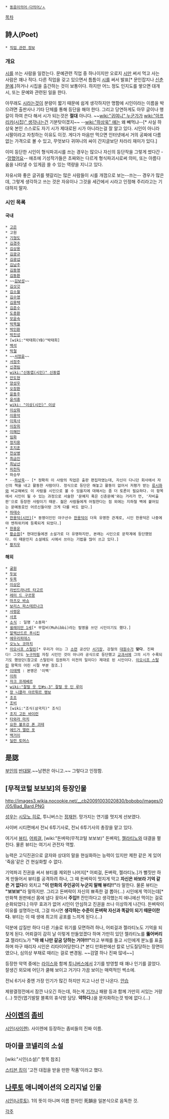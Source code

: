  * [[동음이의어·다의어/ㅅ]]

[[목차]]
== 詩人(Poet) ==
 * [[직업 관련 정보]]

=== 개요 ===
[[시]]를 쓰는 사람을 일컫는다. 문예관련 직업 중 하나이지만 오로지 [[시]]만 써서 먹고 사는 사람은 꽤나 적다. 다른 직업을 갖고 있으면서 틈틈이 [[시]]를 써서 발표[* 문인잡지나 [[신춘문예]].]하거나 시집을 출간하는 것이 보통이다. 하지만 어느 정도 인지도를 쌓으면 대개 시, 또는 문예와 관련된 일을 한다.

아무래도 [[시]]라는것이 분량이 짧기 때문에 쉽게 생각하지만 명함에 시인이라는 이름을 박으려면 출판사나 기타 단체를 통해 등단을 해야 한다. 그리고 당연하게도 아무 글이나 행갈이 하여 쓴다 해서 시가 되는것은 '''절대''' 아니다. ~~[[wiki:"귀여니" 누군가]]가 [[wiki:"아프리카(시집)" 생각나는건]] 기분탓이겠지~~ --[[wiki:"하상욱" 얘는]] 왜 빼먹냐--[* 사실 하상욱 본인 스스로도 자기 시가 제대로된 시가 아니라는걸 잘 알고 있다. 시인이 아니라 시팔이라고 자칭하는 이유도 이것. 게다가 마음만 먹으면 인터넷에서 거의 공짜에 다름없는 가격으로 볼 수 있고, 무엇보다 귀여니의 싸이 간지글보단 차라리 재미가 있다.]

이미 등단한 시인이 형식파괴시를 쓰는 경우는 많으나 자신의 등단작을 그렇게 썼다간 --[[망했어요]]-- 애초에 기성작가들은 초짜와는 다르게 형식파괴시로써 의미, 또는 아름다움을 나타낼 수 있게끔 쓸 수 있는 역량을 지니고 있다.

자유시와 좋은 글귀를 헷갈리는 많은 사람들이 시를 개껌으로 보는--쓰는-- 경우가 많은데, 그렇게 생각하고 쓰는 것은 자유이나 그것을 세간에서 시라고 인정해 주리라고는 기대하지 말자.

=== 시인 목록 ===
==== 국내 ====
 * [[고은]]
 * 고원
 * [[기형도]]
 * [[김경주]]
 * [[김상용]]
 * [[김광규]]
 * [[김광섭]]
 * [[김남주]]
 * [[김동명]]
 * [[김동환]]
 * ~~[[김보성]]~~
 * [[김삿갓]]
 * [[김소월]]
 * [[김수영]]
 * [[김용택]]
 * [[김춘수]]
 * [[도종환]]
 * [[모윤숙]]
 * [[박목월]]
 * [[박인환]]
 * [[박진성]]
 * [wiki:"박태희(YB)"박태희]
 * [[백석]]
 * [[박철]]
 * ~~[[서정윤]]~~
 * [[서정주]]
 * [[신경림]]
 * [[wiki:"신동엽(시인)" 신동엽]]
 * [[안도현]]
 * [[양성우]]
 * [[오장환]]
 * [[윤동주]]
 * [[윤석중]]
 * [[wiki: "이상(시인)" 이상]]
 * [[이상화]]
 * [[이용악]]
 * [[이육사]]
 * [[이장희]]
 * [[이해인]]
 * [[임화]]
 * [[정지용]]
 * [[조지훈]]
 * [[천상병]]
 * [[최금진]]
 * [[최남선]]
 * [[피천득]]
 * 하승무
 * --[[하상욱]]-- [* 정확히 이 사람의 직업은 출판 편집자였는데, 자신이 다니던 회사에서 자신의 책을 내고 활동한 사람이다. 정식으로 등단은 해놓고 활동이 없어서 저평가 받는 [[류시화]]와 비교해봐도 이 사람을 시인으로 볼 수 있을지에 대해서는 좀 더 토론이 필요하다. 이 항목에서 시인이 될 수 있는 과정으로 서술한 '문예지 혹은 신춘문예'와는 거리가 먼, '자비출판'으로 등장한 사람이기 때문. 젊은 사람들에게 어필한다는 점 외에는 지하철 벽에 붙어있는 문예동호인 어르신들이랑 크게 다를 바도 없다.]
 * [[하태수]]
 * [[한용덕(시인)]][* 동명이인인 야구선수 [[한용덕]]이 더욱 유명한 관계로, 시인 한용덕은 나중에야 엔하위키에 등록되게 되었다.]
 * [[한용운]]
 * [[황순원]][* 현대인들에겐 소설가로 더 유명하지만, 본래는 시인으로 문학계에 등단했었다. 이 때문인지 소설에도 시에서 쓰이는 기법을 많이 쓰고 있다.]
 * [[황지우]]
==== 해외 ====
 * [[굴원]]
 * [[두보]]
 * [[두목#s-2|두목]]
 * [[이상은]]
 * [[라빈드라나트 타고르]]
 * [[레미 드 구르몽]]
 * [[마츠오 바쇼]]
 * [[보리스 파스테르나크]]
 * [[사령운]]
 * [[사포#s-2|사포]]
 * [[소식]] : 일명 '소동파'
 * [[쉴레이만 1세]][* 무힙비(Muhibbi)라는 필명을 쓰던 시인이기도 했다.]
 * [[알렉산드르 푸시킨]]
 * [[에우리피데스]]
 * [[오노노 코마치]]
 * [[이오시프 스탈린]][* 우리가 아는 그 [[소련]] 공산단 [[서기장]], 강철의 [[대원수]]가 '''맞다'''. 진짜다! 그것도 [[조지 S. 패튼|누구]]처럼 자칭 시인인 것이 아니라 공식으로 등단했고 [[교과서]]에 그의 시가 수록되기도 했었던(참고로 스탈린이 집권하기 이전의 일이다) 제대로 된 시인이다. [[이오시프 스탈린]] 항목의 어린 시절 부분 참조.]
 * [[이태백]] : 본명은 '이백'
 * [[이하]]
 * [[자크 프레베르]]
 * [[wiki:"잘랄 웃 딘#s-3" 잘랄 웃 딘 루미]]
 * [[장 니콜라 아르튀르 랭보]] 
 * [[조조]]
 * [[조비]]
 * [wiki:"조식(삼국지)" 조식]
 * [[조지 고든 바이런]]
 * [[타와라 마치]]
 * [[요한 볼프강 폰 괴테]]
 * [[에드거 앨런 포]]
 * [[백거이]]
 * [[딜런 토머스]]
== 是認 ==
[[부인]]의 [[반대말]].~~남편은 아니고.~~ 그렇다고 인정함.

== [무적코털 보보보]의 등장인물 ==
http://images3.wikia.nocookie.net/__cb20091003020830/bobobo/images/0/05/Bad_Bard.PNG 

[[성우]]는 [[시모노 히로]], 투니버스는 [[정재헌]]. 망가지는 연기를 멋지게 선보였다.

사이버 시티편에서 전뇌 6투기사로, 전뇌 6투기사의 총장을 맡고 있다.

여기서 [[뷰티]], [[어뢰걸]], [wiki:"돈벼락(무적코털 보보보)" 돈벼락], [[젤라티노]]와 대결을 펼친다. 물론 뷰티는 여기서 관전자 역할.

능력은 고딕진권으로 글자와 상대의 말을 현실화하는 능력이 있지만 제한 같은 게 있어 '죽음'같은 건 현실화할 수 없다.

기억파괴 진권을 써서 뷰티를 제외한 나머지[* 어뢰걸, 돈벼락, 젤라티노.]가 뻘짓만 하게 만들어서 뷰티를 공격하려 하나, 그 때 돈벼락이 멋지게 막고 '''자신은 바보라 기억 같은 거 없다'''라 외치고 '''"이 만화의 주인공이 누군지 말해 뷰티!!"'''라 말한다. 물론 뷰티는 '''"보보보"'''라 말하지만. 그리고 돈벼락이 자신의 뾰족한 걸 뽑아(...) 시인에게 먹이는데[* 만화책 원판에선 몸에 냅다 꽂아서 '''주입!!''' 잔인하다고 생각했는지 애니에선 먹이는 걸로 순화되었다.] 아무 효과가 없어 시인이 안심하고 진권을 쓰나 이상하게 나간다. 돈벼락이 이유를 설명하는데, 그걸 마시면 '''생각하는 수준이 돈벼락 자신과 똑같이 되기 때문이란다.''' 뷰티는 이 때 생애 최고의 공포를 느끼게 된다.(...)

덕분에 삽질만 하다 다른 기술로 위기를 모면하려 하나, 어뢰걸과 젤라티노도 기억을 되찾게 된다. 어뢰걸이 감히 날 이렇게 만들었겠다 하며 가만히 있던 젤라티노를 '''뚫어버리고''' 젤라티노가 '''"아 왜 나만 갈굼 당하는 거야!!!" '''라고 부채를 들고 시인에게 분노를 표출하며 마구 때리자 시인은 리타이어당한다.[* 본디 만화판에선 칼로 난도질당하는 장면이였으나, 심의상 부채로 때리는 걸로 변경됨. ~~검열 하나 진짜 많네~~]

등장한 악역 중에는 [[라이스]]와 함께 [[투니버스]]에서 2기를 방영할 때 꽤나 인기를 끌었다. 잘생긴 외모에 어딘가 쿨해 보이고 거기다 가끔 보이는 매력적인 썩소에.

전뇌 6기사 중엔 가장 인기가 많긴 하지만 지고 나선 안 나온다. [[안습]]

제왕결정전에서 잠깐 나오긴 하는데, 하는게 [[기가]]나 패왕 등과 함께 가만히 서있는 거랑(...) 찻잔(엽기발랄 블록의 휴식방 담당. '''약하다.''')을 문자화하는것 밖에 없다.(...)

== [[사이렌]]의 [[좀비]] ==
[[시인(사이렌)]]. 사이렌에 등장하는 좀비들의 진짜 이름.

== 마이클 코넬리의 소설 ==
[wiki:"시인(소설)" 항목 참조]

[[스티븐 킹]]이 '고전 대접을 받을 만한 작품'이라고 했다.

== [[나루토]] 애니메이션의 오리지널 인물 ==
[[시인(나루토)]]. 1의 뜻이 아니며 이름 한자인 死韻을 일본식으로 음독한 것.

[[각주]]
